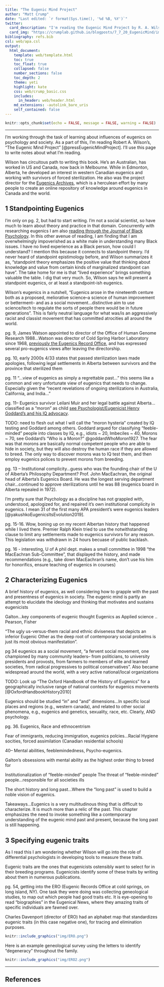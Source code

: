 ```yaml
---
title: "The Eugenic Mind Project"
author: "Matt Crump"
date: "Last edited: `r format(Sys.time(), '%d %B, %Y')`"
twitter:
  card_description: "I'm reading the Eugenic Mind Project by R. A. Wilson, and writing about it here."
  card_img: "https://crumplab.github.io/blogposts/7_7_20_EugenicMind/img/EM.jpg"
bibliography: refs.bib
csl: web/apa.csl
output: 
  html_document:
    template: web/template.html
    toc: true
    toc_float: true
    collapsed: false
    number_sections: false
    toc_depth: 2
    theme: yeti
    highlight: kate
    css: web/crump_basic.css
    includes:
      in_header: web/header.html
    md_extensions: -autolink_bare_uris
    self_contained: false
---
```


```r
knitr::opts_chunk$set(echo = FALSE, message = FALSE, warning = FALSE)
```

---

I'm working through the task of learning about influences of eugenics on psychology and society. As a part of this, I'm reading Robert A. Wilson's, "The Eugenic Mind Project" [@pressEugenicMindProject]. I'll use this page to write notes about what I'm reading.

Wilson has circuitous path to writing this book. He's an Australian, has worked in US and Canada, now back in Melbourne. While in Edmonton, Alberta, he developed an interest in western Canadian eugenics and working with survivors of forced sterilization. He also was the project director for the [Eugenics Archives](http://eugenicsarchive.ca), which is a herculean effort by many people to create an online repository of knowledge around eugenics in Canada and the world.

## 1 Standpointing Eugenics

I'm only on pg. 2, but had to start writing. I'm not a social scientist, so have much to learn about theory and practice in that domain. Concurrently with researching eugenics I am also [reading through the Journal of Black Psychology](https://crumplab.github.io/blogposts/7_2_20_JBP/7_2_20_JBP.html). In this other avenue of reading, I am finding that I am overwhelmingly impoverished as a white male in understanding many Black issues. I have no lived experience as a Black person, how could I understand? I mention this because it connects to standpoint theory. I'd never heard of standpoint epistimology before, and Wilson summarizes it as, "standpoint theory emphasizes the positive value that thinking about knowledge and value from certain kinds of marginalized standpoint can have". The take home for me is that "lived experience" brings something valuable the table. I dig that very much. So, Wilson says he will present a standpoint eugenics, or at least a standpoint-ish eugenics. 

Wilson's eugenics in a nutshell, "Eugenics arose in the nineteenth centure both as a proposed, meliorative science--a science of human improvement or betterment-- and as a social movement...distinctive aim to use science/tech to regulate the sorts of people there would be in future generations". This is fairly neutral language for what was/is an aggressively racist and classist movement that has committed atrocities all around the world.

pg. 9, James Watson appointed to director of the Office of Human Genome Research 1988...Watson was director of Cold Spring Harbor Laboratory since 1968, [previously the Eugenics Record Office](https://en.wikipedia.org/wiki/Eugenics_Record_Office), and has expressed several pro-eugenics views after leaving the directorship.

pg. 10, early 2000s 4/33 states that passed sterilization laws made apologies, following legal settlements in Alberta between survivors and the province that sterilized them

pg. 11 "...view of eugenics as simply a regrettable past..." this seems like a common and very unfortunate view of eugenics that needs to change. Especially given the "recent revelations of ongoing sterilizations in Australia, California, and India..."

pg. 11-- Eugenics survivor Leilani Muir and her legal battle against Alberta...classified as a "moron" as child [see Psychologist/Eugenicist Henry Goddard's and his IQ advocacy](https://en.wikipedia.org/wiki/Henry_H._Goddard).

TODO: need to flesh out what I will call the "moron hysteria" created by IQ testing and Goddard among others. Goddard argued for classifying "feeble-minded" people into classes by IQ, e.g., idiots ~ 20, Imbeciles ~ 40, Morons ~ 70, see Goddard's "Who is a Moron?" @goddardWhoMoron1927. The fear was that morons are basically normal competent people who are able to hide in society, but they will also destroy the human race if they are allowed to breed. The only way to discover morons was to IQ test them, and then employ eugenics polices to prevent morons from breeding.

pg. 13 -- Institutional complicity...guess who was the founding chair of the U of Alberta's Philosophy Department? Prof. John MacEachran, the original head of Alberta's Eugenics Board. He was the longest serving department chair...continued to approve sterilizations until he was 88 (eugenics board in Alberta repealed in 1972).

I'm pretty sure that Psychology as a discipline has not grappled with, understood, apologized for, and repaired it's own institutional complicity in eugenics. I mean 31 of the first many APA president's were eugenics leaders [@yakushkoEugenicsItsEvolution2019].

pg. 15-16. Wow, boning up on my recent Albertan history that happened while I lived there. Premier Ralph Klein tried to use the notwithstanding clause to limit any settlements made to eugenics survivors for any reason. This legislation was withdrawn in 24 hours becuase of public backlash.

pg. 16 - interesting, U of A phil dept. makes a small committee in 1998 "the MacEachran Sub-Committee", that displayed the history, and made recommendations (e.g., take down MacEachran's name, don't use his him for honorifics, ensure teaching of eugenics in courses)

## 2 Characterizing Eugenics

A brief history of eugenics, as well considering how to grapple with the past and presentness of eugenics in society. The eugenic mind is partly an attempt to elucidate the ideology and thinking that motivates and sustains eugenicists

Galton...key components of eugenic thought
Eugenics as Applied science .. Pearson, Fisher

"The ugly us-versus-them racial and ethnic diviseness that depicts an inferior Eugenic Other as the deep root of contemporary social probelms is just its most obvious manifestation".

pg 34 eugenics as a social movement, "a fervent social movement, one championed by many community leaders-- from politicians, to university presidents and provosts, from farmers to members of elite and learned societies, from radical progressives to political conservatives". Also became widespread around the world, with a very active national/local organizations

TODO: Look up "The Oxford Handbook of the History of Eugenics" for a geographically inclusive range of national contexts for eugenics movements [@OxfordHandbookHistory2010]

Eugenics should be studied "in" and "and" dimensions...In specific local places and regions (e.g., western canada), and related to other social phenomena, e.g., eugenics and genetics, sexuality, race, etc. Clearly, AND psychology.

pg. 36. Eugenics, Race and ethnocentrism

Fear of immigrants, reducing immigration, eugenics polcies...Racial Hygiene socities, forced assimilation (Canadian residential schools)

40-- Mental abilities, feeblemindedness, Psycho-eugenics.

Galton's obsessions with mental ability as the highest order thing to breed for

Institutionalization of "feeble-minded" people
The threat of "feeble-minded" people...responsible for all societies ills

The short history and long past...Where the "long past" is used to build a noble vision of eugenics.

Takeaways...Eugenics is a very multitudinous thing that is difficult to characterize. It is much more than a relic of the past. This chapter emphasizes the need to invoke something like a contemporary understanding of the eugenic mind past and present, because the long past is still happening.

## 3 Specifying eugenic traits

As I read this I am wondering whether Wilson will go into the role of differential psychologists in developing tools to measure these traits.

Eugenic traits are the ones that eugenicists ostensibly want to select for in their breeding programs. Eugenicists identify some of these traits by writing about them in numerous publications. 

pg. 54, getting into the ERO (Eugenic Records Office at cold springs, on long island, NY). One task they were doing was collecting geneological studies, to map out which people had good traits etc. It is eye-opening to read "biographies" in the Eugenical News, where they amazing traits of specific individuals are fawned over.

Charles Davenport (director of ERO) had an alphabet map that standardizes eugenic traits (in this case negative one), for tracing and elimination purposes.

```r
knitr::include_graphics("img/ERO.png")
```

Here is an example geneological survey using the letters to identify "degeneracy" throughout the family.

```r
knitr::include_graphics("img/ERO2.png")
```










---




## References




